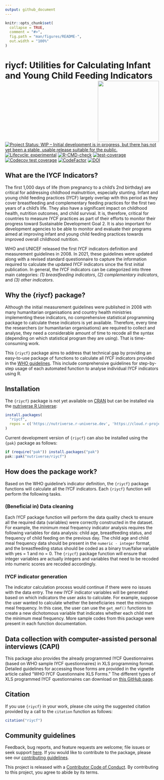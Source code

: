 ```yaml
---
output: github_document
---
```


<!-- README.md is generated from README.Rmd. Please edit that file -->

```r
knitr::opts_chunk$set(
  collapse = TRUE,
  comment = "#>",
  fig.path = "man/figures/README-",
  out.width = "100%"
)
```


# riycf: Utilities for Calculating Infant and Young Child Feeding Indicators <img src="man/figures/logo.png" width="200px" align="right" /> 

<!-- badges: start -->
[![Project Status: WIP – Initial development is in progress, but there has not yet been a stable, usable release suitable for the public.](https://www.repostatus.org/badges/latest/wip.svg)](https://www.repostatus.org/#wip)
[![Lifecycle: experimental](https://img.shields.io/badge/lifecycle-experimental-orange.svg)](https://lifecycle.r-lib.org/articles/stages.html#experimental)
[![R-CMD-check](https://github.com/nutriverse/riycf/actions/workflows/R-CMD-check.yaml/badge.svg)](https://github.com/nutriverse/riycf/actions/workflows/R-CMD-check.yaml)
[![test-coverage](https://github.com/nutriverse/riycf/actions/workflows/test-coverage.yaml/badge.svg)](https://github.com/nutriverse/riycf/actions/workflows/test-coverage.yaml)
[![Codecov test coverage](https://codecov.io/gh/nutriverse/riycf/branch/main/graph/badge.svg)](https://app.codecov.io/gh/nutriverse/riycf?branch=main)
[![CodeFactor](https://www.codefactor.io/repository/github/nutriverse/riycf/badge)](https://www.codefactor.io/repository/github/nutriverse/riycf)
[![DOI](https://zenodo.org/badge/410309510.svg)](https://zenodo.org/badge/latestdoi/410309510)
<!-- badges: end -->


## What are the IYCF Indicators? 

The first 1,000 days of life (from pregnancy to a child’s 2nd birthday) are critical for addressing childhood malnutrition, especially stunting. Infant and young child feeding practices (IYCF) largely overlap with this period as they cover breastfeeding and complementary feeding practices for the first two years of a child’s life. They also have a significant impact on childhood health, nutrition outcomes, and child survival. It is, therefore, critical for countries to measure IYCF practices as part of their efforts to monitor their progress toward Sustainable Development Goal 2. It is also important for development agencies to be able to monitor and evaluate their programs aimed at improving infant and young child feeding practices towards improved overall childhood nutrition.

WHO and UNICEF released the first IYCF indicators definition and measurement guidelines in 2008. In 2021, these guidelines were updated along with a revised standard questionnaire to capture the information required to calculate the updated IYCF indicators since the first initial publication. In general, the IYCF indicators can be categorized into three main categories: *(1) breastfeeding indicators*, *(2) complementary indicators*, and *(3) other indicators*.


## Why the {riycf} package?

Although the initial measurement guidelines were published in 2008 with many humanitarian organisations and country health ministries implementing these indicators, no comprehensive statistical programming package to calculate these indicators is yet available. Therefore, every time the researchers (or humanitarian organisations) are required to collect and analyse, they need a considerable amount of time to recode all the syntax (depending on which statistical program they are using). That is time-consuming work. 

This `{riycf}` package aims to address that technical gap by providing an easy-to-use package of functions to calculate all IYCF indicators provided in the [WHO guidelines](https://www.who.int/publications/i/item/9789240018389). This include comprehensive guidelines for step-by-step usage of each automated function to analyse individual IYCF indicators using R.


## Installation 

The `{riycf}` package is not yet available on [CRAN](https://cran.r-project.org) but can be installed via the [nutriverse R Universe](https://nutriverse.r-universe.dev):

```r
install.packages(
  "riycf",
  repos = c('https://nutriverse.r-universe.dev', 'https://cloud.r-project.org')
)
```

Current development version of `{riycf}` can also be installed using the `{pak}` package as follows:

```r
if (require("pak")) install.packages("pak")
pak::pak("nutriverse/riycf")
```


## How does the package work?

Based on the WHO guideline’s indicator definition, the `{riycf}` package functions will calculate all the IYCF indicators. Each `{riycf}` function will perform the following tasks.

### (Beneficial in) Data cleaning
 
Each IYCF package function will perform the data quality check to ensure all the required data (variables) were correctly constructed in the dataset. For example, the minimum meal frequency indicator analysis requires the following variables for data analysis: child age, breastfeeding status, and frequency of child feeding on the previous day. The child age and child meal frequency data should be present in the `numeric - integer` format, and the breastfeeding status should be coded as a binary true/false variable with yes = 1 and no = 0. The `{riycf}` package function will ensure that integer variables are actually integers and variables that need to be recoded into numeric scores are recoded accordingly.
 
### IYCF indicator generation
 
The indicator calculation process would continue if there were no issues with the data entry. The new IYCF indicator variables will be generated based on which indicators the user asks to calculate. For example, suppose the user wanted to calculate whether the beneficiaries meet the minimum meal frequency. In this case, the user can use the `get_mmf()` functions to create a new dichotomous variable that indicates whether each child met the minimum meal frequency. More sample codes from this package were present in each function documentation.


## Data collection with computer-assisted personal interviews (CAPI)  

This package also provides the already programmed IYCF Questionnaires (based on WHO sample IYCF questionnaires) in XLS programming format. Detailed guidelines for accessing those forms are provided in the vignette article called "WHO IYCF Questionnaire XLS Forms." The different types of XLS programmed IYCF questionnaires can download on [this GitHub page](https://github.com/nicholustintzaw/iycf_xls_forms). 

## Citation

If you use `{riycf}` in your work, please cite using the suggested citation provided by a call to the `citation` function as follows:

```r
citation("riycf")
```

## Community guidelines

Feedback, bug reports, and feature requests are welcome; file issues or seek support [here](https://github.com/nutriverse/riycf/issues). If you would like to contribute to the package, please see our [contributing guidelines](https://nutriverse.io/riycf/CONTRIBUTING.html).

This project is released with a [Contributor Code of Conduct](https://nutriverse.io/riycf/CODE_OF_CONDUCT.html). By contributing to this project, you agree to abide by its terms.
